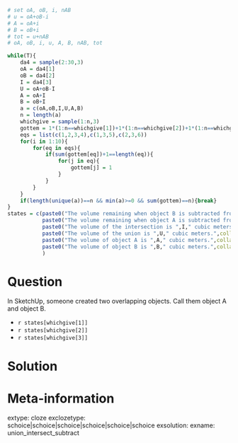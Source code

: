 ```r

# set oA, oB, i, nAB
# u = oA+oB-i
# A = oA+i
# B = oB+i
# tot = u+nAB
# oA, oB, i, u, A, B, nAB, tot   

while(T){
    da4 = sample(2:30,3)
    oA = da4[1]
    oB = da4[2]
    I = da4[3]
    U = oA+oB-I
    A = oA+I
    B = oB+I
    a = c(oA,oB,I,U,A,B)
    n = length(a)
    whichgive = sample(1:n,3)
    gottem = 1*(1:n==whichgive[1])+1*(1:n==whichgive[2])+1*(1:n==whichgive[3])
    eqs = list(c(1,2,3,4),c(1,3,5),c(2,3,6))
    for(i in 1:10){
        for(eq in eqs){
            if(sum(gottem[eq])+1==length(eq)){
                for(j in eq){
                    gottem[j] = 1
                }
            }
        }
    }
    if(length(unique(a))==n && min(a)>=0 && sum(gottem)==n){break}
}
states = c(paste0("The volume remaining when object B is subtracted from object A is ",oA," cubic meters.",collapse=""),
           paste0("The volume remaining when object A is subtracted from object B is ",oB," cubic meters.",collapse=""),
           paste0("The volume of the intersection is ",I," cubic meters.",collapse=""),
           paste0("The volume of the union is ",U," cubic meters.",collapse=""),
           paste0("The volume of object A is ",A," cubic meters.",collapse=""),
           paste0("The volume of object B is ",B," cubic meters.",collapse="")
           )

```


Question
========

In SketchUp, someone created two overlapping objects. Call them object A and object B. 

* `r states[whichgive[1]]`
* `r states[whichgive[2]]`
* `r states[whichgive[3]]`


Solution
========



Meta-information
============
extype: cloze
exclozetype: schoice|schoice|schoice|schoice|schoice|schoice
exsolution: 
exname: union_intersect_subtract


